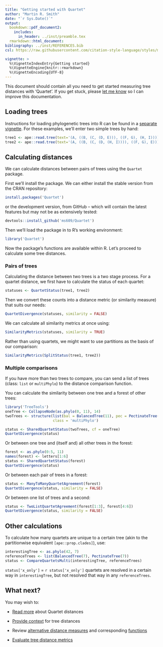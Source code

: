 ```yaml
---
title: "Getting started with Quartet"
author: "Martin R. Smith"
date: "`r Sys.Date()`"
output: 
  bookdown::pdf_document2:
    includes:
      in_header: ../inst/preamble.tex
  rmarkdown::html_document:
bibliography: ../inst/REFERENCES.bib
csl: https://raw.githubusercontent.com/citation-style-language/styles/master/apa-old-doi-prefix.csl

vignette: >
  %\VignetteIndexEntry{Getting started}
  %\VignetteEngine{knitr::rmarkdown}
  %\VignetteEncoding{UTF-8}
---
```


This document should contain all you need to get started measuring tree 
distances with 'Quartet'.  If you get stuck, please 
[let me know](https://github.com/ms609/Quartet/issues/new?title=Suggestion:+)
so I can improve this documentation.

## Loading trees

Instructions for loading phylogenetic trees into R can be found in a [separate vignette](https://ms609.github.io/TreeTools/articles/load-trees.html).
For these examples, we'll enter two simple trees by hand:

```r
tree1 <- ape::read.tree(text='(A, ((B, (C, (D, E))), ((F, G), (H, I))));')
tree2 <- ape::read.tree(text='(A, ((B, (C, (D, (H, I)))), ((F, G), E)));')
```

## Calculating distances

We can calculate distances between pairs of trees using the `Quartet` package.

First we'll install the package.
We can either install the stable version from the CRAN repository:

```r
install.packages('Quartet')
```

or the development version, from GitHub -- which will contain the latest
features but may not be as extensively tested:

```r 
devtools::install_github('ms609/Quartet')
```

Then we'll load the package in to R's working environment:

```r
library('Quartet')
```

Now the package's functions are available within R.
Let's proceed to calculate some tree distances.

### Pairs of trees

Calculating the distance between two trees is a two stage process.
For a quartet distance, we first have to calculate the status of each quartet:

```r
statuses <- QuartetStatus(tree1, tree2)
```

Then we convert these counts into a distance metric (or similarity measure)
that suits our needs:

```r
QuartetDivergence(statuses, similarity = FALSE)
```

We can calculate all similarity metrics at once using:

```r
SimilarityMetrics(statuses, similarity = TRUE)
```

Rather than using quartets, we might want to use partitions as the basis of our
comparison:

```r
SimilarityMetrics(SplitStatus(tree1, tree2))
```


### Multiple comparisons

If you have more than two trees to compare, you can send a list of trees 
(class: `list` or `multiPhylo`) to the distance comparison function.

You can calculate the similarity between one tree and a forest of other trees:

```r
library('TreeTools')
oneTree <- CollapseNode(as.phylo(0, 11), 14)
twoTrees <- structure(list(bal = BalancedTree(11), pec = PectinateTree(11)),
                      class = 'multiPhylo')

status <- SharedQuartetStatus(twoTrees, cf = oneTree)
QuartetDivergence(status)
```

Or between one tree and (itself and) all other trees in the forest:
```r
forest <- as.phylo(0:5, 11)
names(forest) <- letters[1:6]
status <- SharedQuartetStatus(forest)
QuartetDivergence(status)
```

Or between each pair of trees in a forest:
```r
status <- ManyToManyQuartetAgreement(forest)
QuartetDivergence(status, similarity = FALSE)
```

Or between one list of trees and a second:
```r
status <- TwoListQuartetAgreement(forest[1:3], forest[4:6])
QuartetDivergence(status, similarity = FALSE)
```

## Other calculations

To calculate how many quartets are unique to a certain tree (akin to
the partitionwise equivalent `[ape::prop.clades]`), use:
```r
interestingTree <- as.phylo(42, 7)
referenceTrees <- list(BalancedTree(7), PectinateTree(7))
status <- CompareQuartetsMulti(interestingTree, referenceTrees)
```

`status['x_only']` = `r status['x_only']` quartets are resolved in a certain way
in `interestingTree`, but not resolved that way in any `referenceTrees`.

## What next?

You may wish to:

- [Read more](Critical-distances.html) about Quartet distances

- [Provide context](https://ms609.github.io/TreeDist/using-distances.html) for tree distances

- Review [alternative distance measures](https://ms609.github.io/TreeDist/index.html)
  and corresponding [functions](https://ms609.github.io/TreeDist/reference/index.html#section-tree-distance-measures)

- [Evaluate tree distance metrics](https://ms609.github.io/TreeDist/Tree-distance-metric-evaluation.html)
